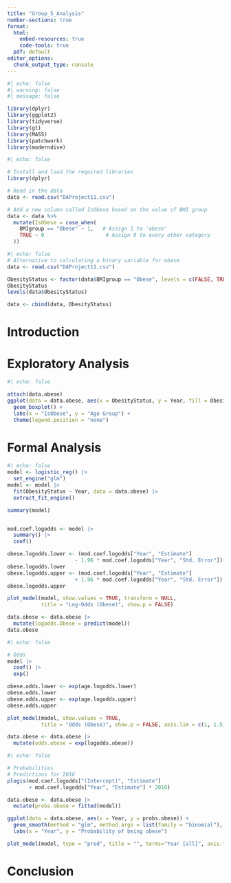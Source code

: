 ```yaml
---
title: "Group_5_Analysis"
number-sections: true
format: 
  html:
    embed-resources: true
    code-tools: true
  pdf: default
editor_options: 
  chunk_output_type: console
---
```


```r
#| echo: false
#| warning: false
#| message: false

library(dplyr)
library(ggplot2)
library(tidyverse)
library(gt)
library(MASS)
library(patchwork)
library(moderndive)
```

```r
#| echo: false

# Install and load the required libraries
library(dplyr)             

# Read in the data
data <- read.csv("DAProject11.csv")

# Add a new column called IsObese based on the value of BMI group
data <- data %>%
  mutate(IsObese = case_when(
    BMIgroup == "Obese" ~ 1,   # Assign 1 to 'obese'
    TRUE ~ 0                    # Assign 0 to every other category
  ))
```


```r
#| echo: false
# Alternative to calculating a binary variable for obese
data <- read.csv("DAProject11.csv")

ObesityStatus <- factor(data$BMIgroup == "Obese", levels = c(FALSE, TRUE), labels = c("Not Obese", "Obese"))
ObesityStatus
levels(data$ObesityStatus)

data <- cbind(data, ObesityStatus)

```



# Introduction {#sec-intro}

# Exploratory Analysis {#sec-exp}

```r
#| echo: false

attach(data.obese)
ggplot(data = data.obese, aes(x = ObesityStatus, y = Year, fill = ObesityStatus)) +
  geom_boxplot() +
  labs(x = "IsObese", y = "Age Group") +
  theme(legend.position = "none")
```

# Formal Analysis {#sec-formal}

```r
#| echo: false
model <- logistic_reg() |> 
  set_engine("glm")
model <- model |> 
  fit(ObesityStatus ~ Year, data = data.obese) |>
  extract_fit_engine()

summary(model)


mod.coef.logodds <- model |>
  summary() |>
  coef()

obese.logodds.lower <- (mod.coef.logodds["Year", "Estimate"] 
                      - 1.96 * mod.coef.logodds["Year", "Std. Error"])
obese.logodds.lower
obese.logodds.upper <- (mod.coef.logodds["Year", "Estimate"] 
                      + 1.96 * mod.coef.logodds["Year", "Std. Error"])
obese.logodds.upper

plot_model(model, show.values = TRUE, transform = NULL,
           title = "Log-Odds (Obese)", show.p = FALSE)

data.obese <- data.obese |>
  mutate(logodds.Obese = predict(model))
data.obese
```

```r
#| echo: false

# Odds
model |>
  coef() |>
  exp()

obese.odds.lower <- exp(age.logodds.lower)
obese.odds.lower
obese.odds.upper <- exp(age.logodds.upper)
obese.odds.upper

plot_model(model, show.values = TRUE,
           title = "Odds (Obese)", show.p = FALSE, axis.lim = c(1, 1.5))

data.obese <- data.obese |>
  mutate(odds.obese = exp(logodds.obese))
```

```r
#| echo: false

# Probabilities
# Predictions for 2016
plogis(mod.coef.logodds["(Intercept)", "Estimate"] 
       + mod.coef.logodds["Year", "Estimate"] * 2016)

data.obese <- data.obese |>
  mutate(probs.obese = fitted(model))

ggplot(data = data.obese, aes(x = Year, y = probs.obese)) +
  geom_smooth(method = "glm", method.args = list(family = "binomial"), se = FALSE) +
  labs(x = "Year", y = "Probability of being obese")

plot_model(model, type = "pred", title = "", terms="Year [all]", axis.title = c("Age", "Prob. of being obese"))

```

# Conclusion {#sec-con}
